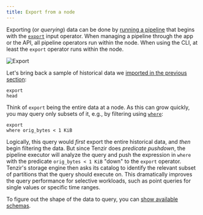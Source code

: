 ```yaml
---
title: Export from a node
---
```


Exporting (or *querying*) data can be done by [running a
pipeline](../basics/run-pipelines) that begins with the
[`export`](../../../../reference/operators/export) input operator. When managing a
pipeline through the app or the API, all pipeline operators run within the node.
When using the CLI, at least the `export` operator runs within the node.

![Export](export-from-a-node.svg)

Let's bring back a sample of historical data we [imported in the previous
section](../import-into-a-node):

```tql
export
head
```

Think of `export` being the entire data at a node. As this can grow quickly, you
may query only subsets of it, e.g., by filtering using
[`where`](../../../../reference/operators/where):

```tql
export
where orig_bytes < 1 KiB
```

Logically, this query would *first* export the entire historical data, and
*then* begin filtering the data. But since Tenzir does *predicate pushdown*, the
pipeline executor will analyze the query and push the expression in `where` with
the predicate `orig_bytes < 1 KiB` "down" to the `export` operator. Tenzir's
storage engine then asks its catalog to identify the relevant subset of
partitions that the query should execute on. This dramatically improves the
query performance for selective workloads, such as point queries for single
values or specific time ranges.

To figure out the shape of the data to query, you can [show available
schemas](show-available-schemas).
